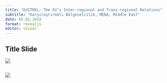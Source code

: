 ```yaml
---
title: "EUITREL: The EU’s Inter-regional and Trans-regional Relations"
subtitle: "Karşılaştırmalı Bölgeselcilik, MENA, Middle East"
date: 05.02.2024
format: revealjs
editor: visual
---
```


## Title Slide

![](images/Yeşil ile Küre Simgesi Gençlik Ağı Konferansı Afiş-16.png)

## 

![](images/11. hafta_page-0001.jpg)
